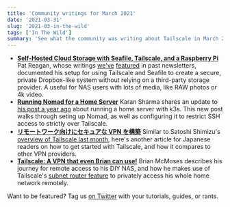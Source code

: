 ```yaml
---
title: 'Community writings for March 2021'
date: '2021-03-31'
slug: '2021-03-in-the-wild'
tags: ['In The Wild']
summary: 'See what the community was writing about Tailscale in March 2021'
---
```


<NewsletterRepublishing />

- **[Self-Hosted Cloud Storage with Seafile, Tailscale, and a Raspberry Pi](https://blog.patshead.com/2021/02/self-hosted-cloud-storage-with-seafile-tailscale-and-a-raspberry-pi.html?r=recent)**
  Pat Reagan, whose writings [we've](https://blog.patshead.com/2020/09/making-my-life-easier-with-tailscale.html) [featured](https://blog.patshead.com/2021/01/using-tailscale-to-share-a-single-computer.html) in past newsletters, documented his setup for using Tailscale and Seafile to create a secure, private Dropbox-like system without relying on a third-party storage provider. A useful for NAS users with lots of media, like RAW photos or 4k video.
- **[Running Nomad for a Home Server](https://mrkaran.dev/posts/home-server-nomad/)**
  Karan Sharma shares an update to [his post a year ago](https://mrkaran.dev/posts/home-server-updates/) about running a home server with k3s. This new post walks through seting up Nomad, as well as configuring it to restrict SSH access to strictly over Tailscale.
- [**リモートワーク向けにセキュアな VPN を構築**](https://4b-media.net/tailscale/)
  Similar to Satoshi Shimizu's [overview of Tailscale last month](https://internet.watch.impress.co.jp/docs/column/shimizu/1303751.html), here's another article for Japanese readers on how to get started with Tailscale, and how it compares to other VPN providers.
- **[Tailscale: A VPN that even Brian can use!](https://blog.briancmoses.com/2021/03/tailscale-a-vpn-that-even-brian-can-use.html)**
  Brian McMoses describes his journey for remote access to his DIY NAS, and how he makes use of Tailscale's [subnet router feature](https://tailscale.com/kb/1019/subnets) to privately access his whole home network remotely.

Want to be featured? Tag us [on Twitter](https://twitter.com/tailscale) with your tutorials, guides, or rants.
